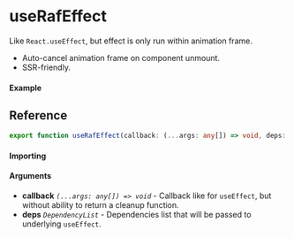 
<Meta title="Lifecycle/useRafEffect" component={Example} />

# useRafEffect

Like `React.useEffect`, but effect is only run within animation frame.

- Auto-cancel animation frame on component unmount.
- SSR-friendly.

#### Example

<Canvas>
	<Story story={Example} inline />
</Canvas>

## Reference

```ts
export function useRafEffect(callback: (...args: any[]) => void, deps: DependencyList): void;
```

#### Importing

<ImportPath />

#### Arguments

- **callback** _`(...args: any[]) => void`_ - Callback like for `useEffect`, but without ability to
  return a cleanup function.
- **deps** _`DependencyList`_ - Dependencies list that will be passed to underlying `useEffect`.
